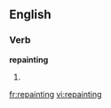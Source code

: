 ==English==
===Verb===
'''repainting'''
# {{present participle of|[[repaint]]}}

[[fr:repainting]]
[[vi:repainting]]